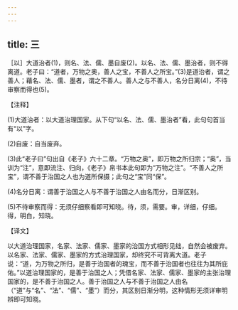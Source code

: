 ```yaml
---
---
---
```

title: 三
---



［以］大道治者(1)，则名、法、儒、墨自废(2)。以名、法、儒、墨治者，则不得离道。老子曰：“道者，万物之奥，善人之宝，不善人之所宝。”(3)是道治者，谓之善人；藉名、法、儒、墨者，谓之不善人。善人之与不善人，名分日离(4)，不待审察而得也(5)。

【注释】

(1)大道治者：以大道治理国家。从下句“以名、法、儒、墨治者”看，此句句首当有“以”字。

(2)自废：自当废弃。

(3)此“老子曰”句出自《老子》六十二章。“万物之奥”，即万物之所归宗；“奥”，当训为“注”，意即流注、归向，《老子》帛书本此句即为“万物之注”。“不善人之所宝”，谓不善于治国之人也为道所保摄；此句之“宝”同“保”。

(4)名分日离：谓善于治国之人与不善于治国之人由名而分，日渐区别。

(5)不待审察而得：无须仔细察看即可知晓。待，须，需要。审，详细，仔细。得，明白，知晓。

【译文】

以大道治理国家，名家、法家、儒家、墨家的治国方式相形见绌，自然会被废弃。以名家、法家、儒家、墨家的方式治理国家，却终究不可背离大道。老子说：“道，为万物之所归，是善于治国者的瑰宝，而不善于治国者也往往为其所庇佑。”以道治理国家的，是善于治国之人；凭借名家、法家、儒家、墨家的主张治理国家的，是不善于治国之人。善于治国之人与不善于治国之人由名（“道”与“名”、“法”、“儒”、“墨”）而分，其区别日渐分明，这种情形无须详审明辨即可知晓。